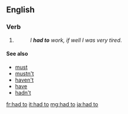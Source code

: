 ==English==

===Verb===
{{head|en|head=[[had]] [[to]]}}

# {{en-past of|have to}}
#: ''I '''had to''' work, if well I was very tired''.

====See also====
* [[must]]
* [[mustn't]]
* [[haven't]]
* [[have]]
* [[hadn't]]

[[fr:had to]]
[[it:had to]]
[[mg:had to]]
[[ja:had to]]